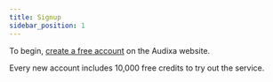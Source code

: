 ---
title: Signup
sidebar_position: 1
---

To begin, [create a free account](https://audixa.ai/auth/signup) on the Audixa website.

Every new account includes 10,000 free credits to try out the service.

